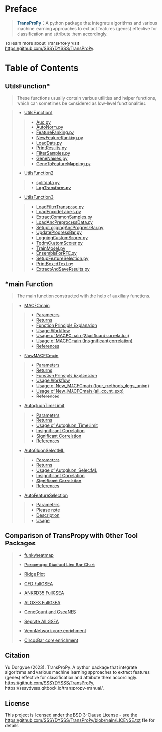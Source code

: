 # Preface {.unnumbered}

><b style="color: #1f5679;">TransProPy</b>：A python package that integrate algorithms and various machine learning approaches to extract features (genes) effective for classification and attribute them accordingly.

To learn more about TransProPy visit <https://github.com/SSSYDYSSS/TransProPy>.

# Table of Contents 

## UtilsFunction*

::: {.callout-note}
>These functions usually contain various utilities and helper functions, which can sometimes be considered as low-level functionalities.
:::

>
>* [UtilsFunction1](UtilsFunction1.html)
> 
>>* [Auc.py](#auc.py)
>>* [AutoNorm.py](#autonorm.py)
>>* [FeatureRanking.py](#featureranking.py)
>>* [NewFeatureRanking.py](#newfeatureranking.py)
>>* [LoadData.py](#loaddata.py)
>>* [PrintResults.py](#printresults.py)
>>* [FilterSamples.py](#filtersamples.py)
>>* [GeneNames.py](#genenames.py)
>>* [GeneToFeatureMapping.py](#genetofeaturemapping.py)
>
>* [UtilsFunction2](UtilsFunction2.html)
> 
>>* [splitdata.py](#splitdata.py)
>>* [LogTransform.py](#logtransform.py)
>
>* [UtilsFunction3](UtilsFunction3.html)
>
>>* [LoadFilterTranspose.py](#loadfiltertranspose.py)
>>* [LoadEncodeLabels.py](#loadencodelabels.py)
>>* [ExtractCommonSamples.py](#extractcommonsamples.py)
>>* [LoadAndPreprocessData.py](#loadandpreprocessdata.py)
>>* [SetupLoggingAndProgressBar.py](#setuploggingandprogressbar.py)
>>* [UpdateProgressBar.py](#updateprogressbar.py)
>>* [LoggingCustomScorer.py](#loggingcustomscorer.py)
>>* [TqdmCustomScorer.py](#tqdmcustomscorer.py)
>>* [TrainModel.py](#trainmodel.py)
>>* [EnsembleForRFE.py](#ensembleforrfe.py)
>>* [SetupFeatureSelection.py](#setupfeatureselection.py)
>>* [PrintBoxedText.py](#printboxedtext.py)
>>* [ExtractAndSaveResults.py](#extractandsaveresults.py)
>


## *main Function

::: {.callout-tip}
>The main function constructed with the help of auxiliary functions.
:::

>
>* [MACFCmain](MACFCmain.html)
>
>>* [Parameters](#parameters-a)
>>* [Returns](#returns-a)
>>* [Function Principle Explanation](#function-principle-explanation-a)
>>* [Usage Workflow](#usage-workflow-a)
>>* [Usage of MACFCmain (Significant correlation)](#usage-of-macfmain-significant-correlation)
>>* [Usage of MACFCmain (Insignificant correlation)](#usage-of-macfmain-insignificant-correlation)
>>* [References](#references-a)
>
>* [NewMACFCmain](NewMACFCmain.html)
>
>>* [Parameters](#parameters-b)
>>* [Returns](#returns-b)
>>* [Function Principle Explanation](#function-principle-explanation-b)
>>* [Usage Workflow](#usage-workflow-b)
>>* [Usage of New_MACFCmain (four_methods_degs_union)](#usage-of-new-macfcmain-four-methods-degs-union-b)
>>* [Usage of New_MACFCmain (all_count_exp)](#usage-of-new-macfcmain-all-count-exp-b)
>>* [References](#references-b)
> 
>* [AutogluonTimeLimit](AutogluonTimeLimit.html)
>
>>* [Parameters](#parameters-c)
>>* [Returns](#returns-c)
>>* [Usage of Autogluon_TimeLimit](#usage-of-autogluon-timelimit)
>>* [Insignificant Correlation](#insignificant-correlation-c)
>>* [Significant Correlation](#significant-correlation-c)
>>* [References](#references-c)
>  
>* [AutoGluonSelectML](AutoGluonSelectML.html)
>
>>* [Parameters](#parameters-d)
>>* [Returns](#returns-d)
>>* [Usage of Autogluon_SelectML](#usage-of-autogluon-selectml)
>>* [Insignificant Correlation](#insignificant-correlation-d)
>>* [Significant Correlation](#significant-correlation-d)
>>* [References](#references-d)
>   
>* [AutoFeatureSelection](AutoFeatureSelection.html)
>
>>* [Parameters](#parameters-f)
>>* [Please note](#please-note)
>>* [Description](#description)
>>* [Usage](#usage-multithreaded-computation-showprogress-false-njobs-1)
>


## Comparison of TransPropy with Other Tool Packages

>
>* [funkyheatmap](funkyheatmap.html)
>
>* [Percentage Stacked Line Bar Chart](Percentage Stacked Line Bar Chart.html)
> 
>* [Ridge Plot](Ridge Plot.html)
>  
>* [CFD FullGSEA](CFD FullGSEA.html)
>
>* [ANKRD35 FullGSEA](ANKRD35 FullGSEA.html)
>
>* [ALOXE3 FullGSEA](ALOXE3 FullGSEA.html)
>
>* [GeneCount and GseaNES](GeneCount and GseaNES.html)
> 
>* [Seprate All GSEA](Seprate All GSEA.html)
>  
>* [VennNetwork core enrichment](VennNetwork core enrichment.html)
>
>* [CircosBar core enrichment](CircosBar core enrichment.html)
>


## Citation
Yu Dongyue (2023). TransProPy: A python package that integrate algorithms and various machine learning approaches to extract features (genes) effective for classification and attribute them accordingly.
<https://github.com/SSSYDYSSS/TransProPy>, 
<https://sssydysss.gitbook.io/transpropy-manual/>.

## License
This project is licensed under the BSD 3-Clause License - see the <https://github.com/SSSYDYSSS/TransProPy/blob/main/LICENSE.txt> file for details.